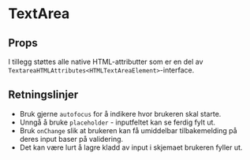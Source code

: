 
<Meta of={TextAreaStories} />

# TextArea

<ComponentLinkRow
  docsHref="https://design.domstol.no/987b33f71/p/39f89e-textarea"
  figmaHref="https://www.figma.com/file/ewqSDmkgqDQ5PyOsRp4V5b/?node-id=155%3A38"
  githubHref="https://github.com/domstolene/designsystem/tree/main/packages/components/src/components/TextArea"
  storybookHref="https://domstolene.github.io/designsystem/?path=/story/dds-components-textarea--default"
/>

## Props

<Canvas of={TextAreaStories.Default} sourceState="shown" />
<Controls of={TextAreaStories.Default} />

I tillegg støttes alle native HTML-attributter som er en del av `TextareaHTMLAttributes<HTMLTextAreaElement>`-interface.

## Retningslinjer

- Bruk gjerne `autofocus` for å indikere hvor brukeren skal starte.
- Unngå å bruke `placeholder` - inputfeltet kan se ferdig fylt ut.
- Bruk `onChange` slik at brukeren kan få umiddelbar tilbakemelding på deres input baser på validering.
- Det kan være lurt å lagre kladd av input i skjemaet brukeren fyller ut.
